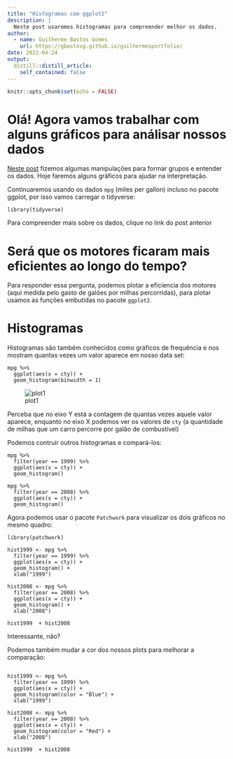 ```yaml
---
title: "Histogramas com ggplot2"
description: |
  Neste post usaremos histogramas para compreender melhor os dados.
author:
  - name: Guilherme Bastos Gomes
    url: https://gbastosg.github.io/guilhermesportfolio/
date: 2022-04-24
output:
  distill::distill_article:
    self_contained: false
---
```



```r
knitr::opts_chunk$set(echo = FALSE)
```

# Olá! Agora vamos trabalhar com alguns gráficos para análisar nossos dados

[Neste post](https://gbastosg.github.io/guilhermesportfolio/posts/2022-04-20-combinando-as-ferramentas-do-tidyverse/) fizemos algumas manipulações para formar grupos e entender os dados. Hoje faremos alguns gráficos para ajudar na interpretação.

Continuaremos usando os dados `mpg` (miles per gallon) incluso no pacote ggplot, por isso vamos carregar o tidyverse:

```
library(tidyverse)
```

Para compreender mais sobre os dados, clique no link do post anterior

# Será que os motores ficaram mais eficientes ao longo do tempo?

Para responder essa pergunta, podemos plotar a eficiencia dos motores (aqui medida pelo gasto de galões por milhas percorridas), para plotar usamos as funções embutidas no pacote `ggplot2`.

# Histogramas

Histogramas são também conhecidos como gráficos de frequência e nos mostram quantas vezes um valor aparece em nosso data set:

```
mpg %>%
  ggplot(aes(x = cty)) +
  geom_histogram(binwidth = 1)
```

![plot1](images/plot1.png)

Perceba que no eixo Y está a contagem de quantas vezes aquele valor aparece, enquanto no eixo X podemos ver os valores de `cty` (a quantidade de milhas que um carro percorre por galão de combustível)

Podemos contruir outros histogramas e compará-los:

```
mpg %>%
  filter(year == 1999) %>%
  ggplot(aes(x = cty)) +
  geom_histogram()
```

```
mpg %>%
  filter(year == 2008) %>%
  ggplot(aes(x = cty)) +
  geom_histogram()
```

Agora podemos usar o pacote `Patchwork` para visualizar os dois gráficos no mesmo quadro:

```
library(patchwork)

hist1999 <- mpg %>%
  filter(year == 1999) %>%
  ggplot(aes(x = cty)) +
  geom_histogram() +
  xlab("1999")
  
hist2008 <- mpg %>%
  filter(year == 2008) %>%
  ggplot(aes(x = cty)) +
  geom_histogram() +
  xlab("2008")
  
hist1999  + hist2008
```

Interessante, não?

Podemos também mudar a cor dos nossos plots para melhorar a comparação:

```

hist1999 <- mpg %>%
  filter(year == 1999) %>%
  ggplot(aes(x = cty)) +
  geom_histogram(color = "Blue") +
  xlab("1999")
  
hist2008 <- mpg %>%
  filter(year == 2008) %>%
  ggplot(aes(x = cty)) +
  geom_histogram(color = "Red") +
  xlab("2008")
  
hist1999  + hist2008
```
